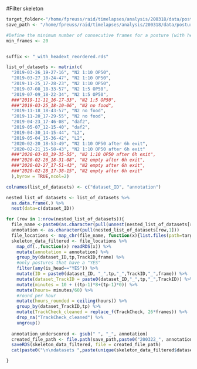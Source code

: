 #Filter skeleton
```r

target_folder<-"/home/fpreuss/raid/timelapses/analysis/200318/data/posture"
save_path <- "/home/fpreuss/raid/timelapses/analysis/200318/data/posture"

#Define the minimum number of consecutive frames for a posture (with head) to be taken into account
min_frames <- 20


suffix <- "_with_headext_reordered.rds"

list_of_datasets <- matrix(c(
  "2019-03-26_19-27-16", "N2 1:10 OP50",
  "2019-03-27_18-24-47", "N2 1:10 OP50",
  "2019-11-25_17-28-23", "N2 1:10 OP50",
  "2019-07-08_18-33-57", "N2 1:5 OP50",
  "2019-07-09_18-22-34", "N2 1:5 OP50",
  ###"2019-11-11_16-17-33", "N2 1:5 OP50",
  ###"2019-03-25_18-10-06", "N2 no food",
  "2019-11-18_18-43-57", "N2 no food",
  "2019-11-20_17-29-55", "N2 no food",
  "2019-04-23_17-46-08", "daf2",
  "2019-05-07_12-15-40", "daf2",
  "2019-04-30_14-15-44", "L2",
  "2019-05-04_15-36-42", "L2",
  "2020-02-20_18-53-49", "N2 1:10 OP50 after 6h exit",
  "2020-02-21_15-58-43", "N2 1:10 OP50 after 6h exit"
  ###"2020-03-03_19-35-55", "N2 1:10 OP50 after 6h exit",
  ###"2020-02-26_18-31-08", "N2 empty after 6h exit",
  ###"2020-02-27_17-51-43", "N2 empty after 6h exit",
  ###"2020-02-28_17-38-15", "N2 empty after 6h exit"
  ),byrow = TRUE,ncol=2)

colnames(list_of_datasets) <- c("dataset_ID", "annotation")

nested_list_of_datasets <- list_of_datasets %>%
  as.data.frame(.) %>%
  nest(data=c(dataset_ID))

for (row in 1:nrow(nested_list_of_datasets)){
  file_name <-paste0(as.character(pull(unnest(nested_list_of_datasets[row,2],cols=c(data)))),suffix)
  annotation <- as.character(pull(nested_list_of_datasets[row,1]))
  file_locations <- map_chr(file_name, function(x){list.files(path=target_folder,pattern=x, full.names = TRUE)})
  skeleton_data_filtered <- file_locations %>%
    map_df(.,function(x) readRDS(x)) %>%
    mutate(annotation = annotation) %>%
    group_by(dataset_ID,tp,TrackID,frame) %>%
    #only postures that have a "YES"
    filter(any(is_head=="YES")) %>%
    mutate(ID = paste0(dataset_ID, "_",tp,"_",TrackID,"_",frame)) %>%
    mutate(dataset_TrackID = paste0(dataset_ID,"_",tp,"_",TrackID)) %>%
    mutate(minutes = 10 + ((tp-1)*8+(tp-1)*0)) %>%
    mutate(hours= minutes/60) %>%
    #round per hour
    mutate(hours_rounded = ceiling(hours)) %>%
    group_by(dataset_TrackID,tp) %>%
    mutate(TrackCheck_cleaned = replace_f(TrackCheck, 26*frames)) %>%
    drop_na("TrackCheck_cleaned") %>%
    ungroup()
  
  annotation_underscored <- gsub(" ", "_", annotation)
  created_file_path <- file.path(save_path,paste0("200322_", annotation_underscored ,"_minimum_",min_frames, "_frames", "_skeletons_filtered.rds"))
  saveRDS(skeleton_data_filtered, file = created_file_path)
  cat(paste0("\n\ndatasets ",paste(unique(skeleton_data_filtered$dataset_ID), collapse=" & "), " were filtered \nand saved under: ", created_file_path))

}
```
